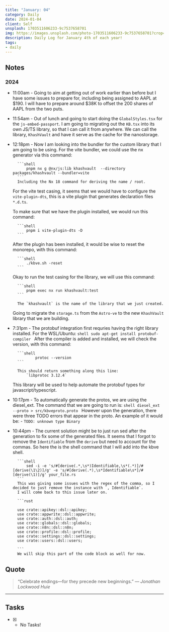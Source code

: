```yaml
---
title: "January: 04"
category: Daily
date: 2024-01-04
client: Self
unsplash: 1703511606233-9c7537658701
img: https://images.unsplash.com/photo-1703511606233-9c7537658701?crop=entropy&cs=srgb&fm=jpg&ixid=MnwzNjM5Nzd8MHwxfHJhbmRvbXx8fHx8fHx8fDE2ODE3NDg2ODY&ixlib=rb-4.0.3&q=85
description: Daily Log for January 4th of each year!
tags:
- daily
---
```


## Notes

### 2024

- 11:00am - Going to aim at getting out of work earlier than before but I have some issues to prepare for, including being assigned to AAPL at $190.
    I will have to prepare around $38K to offset the 200 shares of AAPL from the two puts.

- 11:54am - Out of lunch and going to start doing the `GlobalStyles.tsx` for the `js-embed-passport`.
    I am going to migrating out the `KB.tsx` into its own JS/TS library, so that I can call it from anywhere.
    We can call the library, `KhashVault` and have it serve as the cache for the nanostorage.

- 12:18pm - Now I am looking into the bundler for the custom library that I am going to be using.
    For the vite bundler, we could use the nx generator via this command:

        ```shell
            pnpm nx g @nx/js:lib khashvault  --directory packages/khashvault --bundler=vite
        ```
        Including the Nx 18 command for deriving the name / root.

    For the vite test casing, it seems that we would have to configure the `vite-plugin-dts`, this is a vite plugin that generates declaration files `*.d.ts`.

    To make sure that we have the plugin installed, we would run this command:
    
        ```shell
            pnpm i vite-plugin-dts -D
        ```

    After the plugin has been installed, it would be wise to reset the monorepo, with this command:

        ```shell
            ./kbve.sh -reset
        ```
    
    Okay to run the test casing for the library, we will use this command:

        ```shell
            pnpm exec nx run khashvault:test 
        ```

        The `khashvault` is the name of the library that we just created.
    
    Going to migrate the `storage.ts` from the `Astro-ve` to the new `KhashVault` library that we are building.

- 7:31pm - The protobuf integration first requries having the right library installed.
    For the WSL/Ubuntu:
        ```shell
            sudo apt-get install protobuf-compiler
        ```
    After the compiler is added and installed, we will check the version, with this command:

        ```shell
                protoc --version
        ```

        This should return something along this line:
            `libprotoc 3.12.4`
    
    This library will be used to help automate the protobuf types for javascript/typescript.

- 10:17pm - To automatically generate the protos, we are using the diesel_ext.
    The command that we are going to run is:
        ```shell
            diesel_ext --proto > src/kbveproto.proto
        ```
    However upon the generation, there were three TODO errors that appear in the proto.
    An example of it would be: - `TODO: unknown type Binary`

- 10:44pm - The current solution might be to just run sed after the generation to fix some of the generated files.
    It seems that I forgot to remove the `Identifiable` from the `derive` but need to account for the commas.
    So here the is the shell command that I will add into the kbve shell.

        ```shell
            sed -i -e 's/#[derive(.*,\s*)Identifiable,\s*(.*)]/#[derive(\1\2)]/g' -e 's/#[derive(.*),\s*Identifiable\s*]/#[derive(\1)]/g' your_file.rs
        ```
        This was giving some issues with the regex of the comma, so I decided to just remove the instance with `, Identifiable`.
        I will come back to this issue later on.

        ```rust

        use crate::apikey::dsl::apikey;
        use crate::appwrite::dsl::appwrite;
        use crate::auth::dsl::auth;
        use crate::globals::dsl::globals;
        use crate::n8n::dsl::n8n;
        use crate::profile::dsl::profile;
        use crate::settings::dsl::settings;
        use crate::users::dsl::users;

        ```
        We will skip this part of the code block as well for now.

    






## Quote

>  “Celebrate endings—for they precede new beginnings.” 
>  — <cite>Jonathan Lockwood Huie</cite>

---

## Tasks

- [X] - No Tasks!